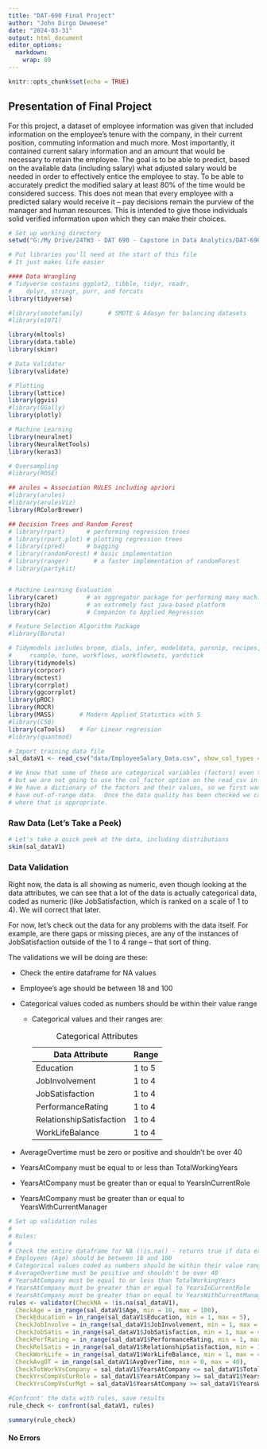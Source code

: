 ```yaml
---
title: "DAT-690 Final Project"
author: "John Dirgo Deweese"
date: "2024-03-31"
output: html_document
editor_options: 
  markdown: 
    wrap: 80
---
```


```r
knitr::opts_chunk$set(echo = TRUE)
```

## Presentation of Final Project

For this project, a dataset of employee information was given that
included information on the employee's tenure with the company, in their
current position, commuting information and much more. Most importantly,
it contained current salary information and an amount that would be
necessary to retain the employee. The goal is to be able to predict,
based on the available data (including salary) what adjusted salary
would be needed in order to effectively entice the employee to stay. To
be able to accurately predict the modified salary at least 80% of the
time would be considered success. This does not mean that every employee
with a predicted salary would receive it -- pay decisions remain the
purview of the manager and human resources. This is intended to give
those individuals solid verified information upon which they can make
their choices.

```r
# Set up working directory
setwd("G:/My Drive/24TW3 - DAT 690 - Capstone in Data Analytics/DAT-690 Final Project")

# Put libraries you'll need at the start of this file
# It just makes life easier

#### Data Wrangling
# Tidyverse contains ggplot2, tibble, tidyr, readr, 
#    dplyr, stringr, purr, and forcats
library(tidyverse)

#library(smotefamily)       # SMOTE & Adasyn for balancing datasets
#library(e1071)

library(mltools)
library(data.table)
library(skimr)

# Data Validator
library(validate)

# Plotting
library(lattice)
library(ggvis)
#library(GGally)
library(plotly)

# Machine Learning
library(neuralnet)
library(NeuralNetTools)
library(keras3)

# Oversampling
#library(ROSE)

## arules = Association RULES including apriori
#library(arules)
#library(arulesViz)
library(RColorBrewer)

## Decision Trees and Random Forest
# library(rpart)      # performing regression trees
# library(rpart.plot) # plotting regression trees
# library(ipred)      # bagging
# library(randomForest) # basic implementation
# library(ranger)       # a faster implementation of randomForest
# library(partykit)


# Machine Learning Evaluation
library(caret)        # an aggregator package for performing many machine learning models
library(h2o)          # an extremely fast java-based platform
library(car)          # Companion to Applied Regression

# Feature Selection Algorithm Package
#library(Boruta)

# Tidymodels includes broom, dials, infer, modeldata, parsnip, recipes,
#     rsample, tune, workflows, workflowsets, yardstick
library(tidymodels)
library(corpcor)
library(mctest)
library(corrplot)
library(ggcorrplot)
library(pROC)
library(ROCR)
library(MASS)       # Modern Applied Statistics with S
#library(C50)
library(caTools)    # For Linear regression        
#library(quantmod)
```

```r
# Import training data file
sal_dataV1 <- read_csv("data/EmployeeSalary_Data.csv", show_col_types = FALSE)

# We know that some of these are categorical variables (factors) even thought they are numeric
# but we are not going to use the col_factor option on the read_csv in the beginning
# We have a dictionary of the factors and their values, so we first want to make sure we don't
# have out-of-range data.  Once the data quality has been checked we can convert to a factor
# where that is appropriate.
```

### Raw Data (Let's Take a Peek)

```r
# Let's take a quick peek at the data, including distributions
skim(sal_dataV1)
```

### Data Validation

Right now, the data is all showing as numeric, even though looking at
the data attributes, we can see that a lot of the data is actually
categorical data, coded as numeric (like JobSatisfaction, which is
ranked on a scale of 1 to 4). We will correct that later.

For now, let's check out the data for any problems with the data itself.
For example, are there gaps or missing pieces, are any of the instances
of JobSatisfaction outside of the 1 to 4 range -- that sort of thing.

The validations we will be doing are these:

-   Check the entire dataframe for NA values

-   Employee's age should be between 18 and 100

-   Categorical values coded as numbers should be within their value
    range

    -   Categorical values and their ranges are:

        | Data Attribute           | Range  |
        |--------------------------|--------|
        | Education                | 1 to 5 |
        | JobInvolvement           | 1 to 4 |
        | JobSatisfaction          | 1 to 4 |
        | PerformanceRating        | 1 to 4 |
        | RelationshipSatisfaction | 1 to 4 |
        | WorkLifeBalance          | 1 to 4 |

        : Categorical Attributes

-   AverageOvertime must be zero or positive and shouldn't be over 40

-   YearsAtCompany must be equal to or less than TotalWorkingYears

-   YearsAtCompany must be greater than or equal to YearsInCurrentRole

-   YearsAtCompany must be greater than or equal to
    YearsWithCurrentManager

```r
# Set up validation rules
#
# Rules: 
#
# Check the entire dataframe for NA (!is.na() - returns true if data exists)
# Employees (Age) should be between 18 and 100
# Categorical values coded as numbers should be within their value range
# AverageOvertime must be positive and shouldn't be over 40
# YearsAtCompany must be equal to or less than TotalWorkingYears
# YearsAtCompany must be greater than or equal to YearsInCurrentRole
# YearsAtCompany must be greater than or equal to YearsWithCurrentManager
rules <- validator(CheckNA = !is.na(sal_dataV1),
  CheckAge = in_range(sal_dataV1$Age, min = 18, max = 100),
  CheckEducation = in_range(sal_dataV1$Education, min = 1, max = 5),
  CheckJobInvolve = in_range(sal_dataV1$JobInvolvement, min = 1, max = 4),
  CheckJobSatis = in_range(sal_dataV1$JobSatisfaction, min = 1, max = 4),
  CheckPerfRating = in_range(sal_dataV1$PerformanceRating, min = 1, max = 4),
  CheckRelSatis = in_range(sal_dataV1$RelationshipSatisfaction, min = 1, max = 4),
  CheckWorkLife = in_range(sal_dataV1$WorkLifeBalance, min = 1, max = 4),
  CheckAvgOT = in_range(sal_dataV1$AvgOverTime, min = 0, max = 40),
  CheckTotWorkVsCompany = sal_dataV1$YearsAtCompany <= sal_dataV1$TotalWorkingYears,
  CheckYrsCompVsCurRole = sal_dataV1$YearsAtCompany >= sal_dataV1$YearsInCurrentRole,
  CheckYrsCompVsCurMgt = sal_dataV1$YearsAtCompany >= sal_dataV1$YearsWithCurrManager)

#Confront' the data with rules, save results
rule_check <- confront(sal_dataV1, rules)
```

```r
summary(rule_check)
```

#### No Errors
